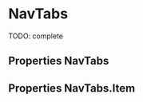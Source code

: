 

<Meta title="Components/NavTabs" component={NavTabs} />

# NavTabs

TODO: complete

<Preview>
  <Story
    name="default"
    parameters={{ decorators: [withKnobs, withA11y], layout: "fullscreen" }}
  >
    <NavTabs>
      <NavTabs.Item
        label="Dashboard"
        icon={HomeIcon}
        onClick={action("onClick Start")}
        active
      />
      <NavTabs.Item
        label="Orders"
        icon={MoneyIcon}
        onClick={action("onClick Sales")}
        badge
      />
      <NavTabs.Item
        label="Products"
        icon={TagIcon}
        onClick={action("onClick Products")}
      />
      <NavTabs.Item
        label="Menu"
        icon={MenuIcon}
        onClick={action("onClick Menu")}
      />
    </NavTabs>
  </Story>
</Preview>

## Properties NavTabs

<Props of={NavTabs} />

## Properties NavTabs.Item

<Props of={NavTabs.Item} />

